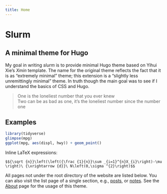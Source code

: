 ```yaml
---
title: Home
---
```


# Slurm

## A minimal theme for Hugo

My goal in writing *slurm* is to provide minimal Hugo theme based on Yihui Xie's *Xmin* template. The name for the original theme reflects the fact that it is as "extremely minimal" theme; this extension is a "slightly less unremittingly minimal" theme. In truth though the main goal was to see if I understand the basics of CSS and Hugo. 

> One is the loneliest number that you ever knew <br>
> Two can be as bad as one, it's the loneliest number since the number one

## Examples

```r
library(tidyverse)
glimpse(mpg)
ggplot(mpg, aes(displ, hwy)) + geom_point() 
```

Inline LaTeX expressions:

`$${\sqrt {n}}\left(\left({\frac {1}{n}}\sum _{i=1}^{n}X_{i}\right)-\mu \right)\ {\xrightarrow {d}}\ N\left(0,\sigma ^{2}\right)$$`

All pages not under the root directory of the website are listed below. You can also visit the list page of a single section, e.g., [posts](/post/), or [notes](/note/). See the [About](/about/) page for the usage of this theme.
